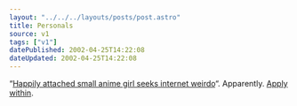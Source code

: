 ```yaml
---
layout: "../../../layouts/posts/post.astro"
title: Personals
source: v1
tags: ["v1"]
datePublished: 2002-04-25T14:22:08
dateUpdated: 2002-04-25T14:22:08
---
```


&#8220;[Happily attached small anime girl seeks internet weirdo][1]&#8220;. Apparently. [Apply within][2].

[1]: http://www.orbyn.com/cult/archive/2002_04_01_index.htm#75808364 "More weirdos hassle Robyn"
[2]: http://www.orbyn.com/cult/ "The Cult of Orbyn"
